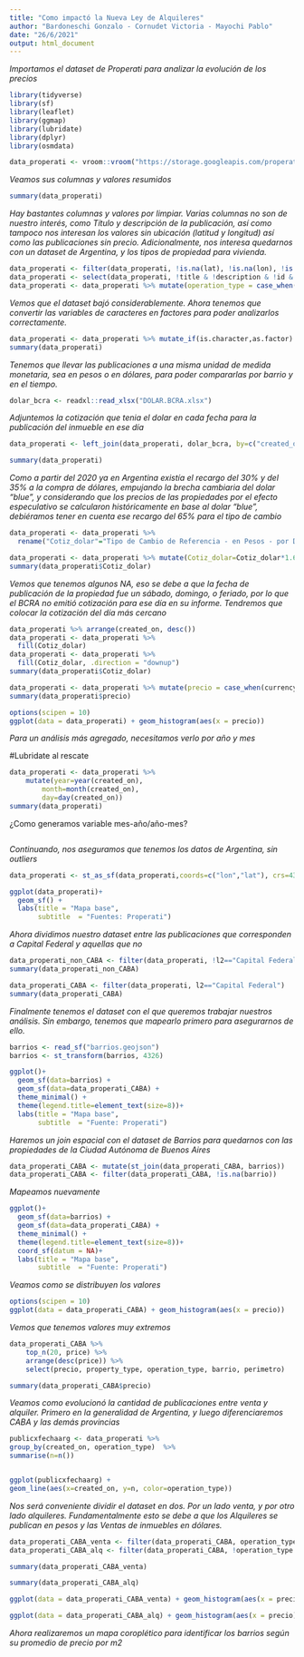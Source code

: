 ```yaml
---
title: "Como impactó la Nueva Ley de Alquileres"
author: "Bardoneschi Gonzalo - Cornudet Victoria - Mayochi Pablo"
date: "26/6/2021"
output: html_document
---
```


*Importamos el dataset de Properati para analizar la evolución de los precios*

```r
library(tidyverse)
library(sf)
library(leaflet)
library(ggmap)
library(lubridate)
library(dplyr)
library(osmdata)
```

```r
data_properati <- vroom::vroom("https://storage.googleapis.com/properati-data-public/ar_properties.csv.gz")
```

*Veamos sus columnas y valores resumidos*

```r
summary(data_properati)
```

*Hay bastantes columnas y valores por limpiar. Varias columnas no son de nuestro interés, como Título y descripción de la publicación, así como tampoco nos interesan los valores sin ubicación (latitud y longitud) así como las publicaciones sin precio. Adicionalmente, nos interesa quedarnos con un dataset de Argentina, y los tipos de propiedad para vivienda.*

```r
data_properati <- filter(data_properati, !is.na(lat), !is.na(lon), !is.na(price), !is.na(currency), l1=="Argentina", !price_period=="Semanal", !currency=="COP", property_type=="Departamento" | property_type=="PH" | property_type=="Casa")
data_properati <- select(data_properati, !title & !description & !id & !ad_type)
data_properati <- data_properati %>% mutate(operation_type = case_when(operation_type == "Alquiler temporal" ~ "Alquiler", operation_type == "Alquiler" ~ "Alquiler", operation_type == "Venta" ~ "Venta"))
```

*Vemos que el dataset bajó considerablemente. Ahora tenemos que convertir las variables de caracteres en factores para poder analizarlos correctamente.*

```r
data_properati <- data_properati %>% mutate_if(is.character,as.factor)
summary(data_properati)
```

*Tenemos que llevar las publicaciones a una misma unidad de medida monetaria, sea en pesos o en dólares, para poder compararlas por barrio y en el tiempo.*

```r
dolar_bcra <- readxl::read_xlsx("DOLAR.BCRA.xlsx")
```

*Adjuntemos la cotización que tenia el dolar en cada fecha para la publicación del inmueble en ese día*

```r
data_properati <- left_join(data_properati, dolar_bcra, by=c("created_on"="Fecha"))
```

```r
summary(data_properati)
```

*Como a partir del 2020 ya en Argentina existía el recargo del 30% y del 35% a la compra de dólares, empujando la brecha cambiaria del dolar "blue", y considerando que los precios de las propiedades por el efecto especulativo se calcularon históricamente en base al dolar "blue", debiéramos tener en cuenta ese recargo del 65% para el tipo de cambio*

```r
data_properati <- data_properati %>%
  rename("Cotiz_dolar"="Tipo de Cambio de Referencia - en Pesos - por Dólar")
```

```r
data_properati <- data_properati %>% mutate(Cotiz_dolar=Cotiz_dolar*1.65)
summary(data_properati$Cotiz_dolar)
```

*Vemos que tenemos algunos NA, eso se debe a que la fecha de publicación de la propiedad fue un sábado, domingo, o feriado, por lo que el BCRA no emitió cotización para ese día en su informe. Tendremos que colocar la cotización del día más cercano*

```r
data_properati %>% arrange(created_on, desc())
data_properati <- data_properati %>% 
  fill(Cotiz_dolar)
data_properati <- data_properati %>% 
  fill(Cotiz_dolar, .direction = "downup")
summary(data_properati$Cotiz_dolar)
```

```r
data_properati <- data_properati %>% mutate(precio = case_when(currency == "USD" ~ price*Cotiz_dolar, currency == "ARS" ~ price))
summary(data_properati$precio)
```

```r
options(scipen = 10)
ggplot(data = data_properati) + geom_histogram(aes(x = precio))
```

*Para un análisis más agregado, necesitamos verlo por año y mes*

#Lubridate al rescate

```r
data_properati <- data_properati %>%
    mutate(year=year(created_on),
        month=month(created_on),
        day=day(created_on))
summary(data_properati)
```

¿Como generamos variable mes-año/año-mes?

```r

```


*Continuando, nos aseguramos que tenemos los datos de Argentina, sin outliers*

```r
data_properati <- st_as_sf(data_properati,coords=c("lon","lat"), crs=4326)
```


```r
ggplot(data_properati)+
  geom_sf() +
  labs(title = "Mapa base", 
       subtitle  = "Fuentes: Properati")
```

*Ahora dividimos nuestro dataset entre las publicaciones que corresponden a Capital Federal y aquellas que no*

```r
data_properati_non_CABA <- filter(data_properati, !l2=="Capital Federal")
summary(data_properati_non_CABA)
```

```r
data_properati_CABA <- filter(data_properati, l2=="Capital Federal")
summary(data_properati_CABA)
```

*Finalmente tenemos el dataset con el que queremos trabajar nuestros análisis. Sin embargo, tenemos que mapearlo primero para asegurarnos de ello.*

```r
barrios <- read_sf("barrios.geojson")
barrios <- st_transform(barrios, 4326)
```

```r
ggplot()+
  geom_sf(data=barrios) +
  geom_sf(data=data_properati_CABA) +
  theme_minimal() +
  theme(legend.title=element_text(size=8))+
  labs(title = "Mapa base", 
       subtitle  = "Fuente: Properati")
```

*Haremos un join espacial con el dataset de Barrios para quedarnos con las propiedades de la Ciudad Autónoma de Buenos Aires*

```r
data_properati_CABA <- mutate(st_join(data_properati_CABA, barrios))
data_properati_CABA <- filter(data_properati_CABA, !is.na(barrio))
```

*Mapeamos nuevamente*

```r
ggplot()+
  geom_sf(data=barrios) +
  geom_sf(data=data_properati_CABA) +
  theme_minimal() +
  theme(legend.title=element_text(size=8))+
  coord_sf(datum = NA)+
  labs(title = "Mapa base", 
       subtitle  = "Fuente: Properati")
```

*Veamos como se distribuyen los valores*

```r
options(scipen = 10)
ggplot(data = data_properati_CABA) + geom_histogram(aes(x = precio))
```

*Vemos que tenemos valores muy extremos*

```r
data_properati_CABA %>% 
    top_n(20, price) %>% 
    arrange(desc(price)) %>% 
    select(precio, property_type, operation_type, barrio, perimetro)
```

```r
summary(data_properati_CABA$precio)
```

*Veamos como evolucionó la cantidad de publicaciones entre venta y alquiler. Primero en la generalidad de Argentina, y luego diferenciaremos CABA y las demás provincias*

```r
publicxfechaarg <- data_properati %>% 
group_by(created_on, operation_type)  %>% 
summarise(n=n())
```

```r

```

```r
ggplot(publicxfechaarg) +
geom_line(aes(x=created_on, y=n, color=operation_type))
```

*Nos será conveniente dividir el dataset en dos. Por un lado venta, y por otro lado alquileres. Fundamentalmente esto se debe a que los Alquileres se publican en pesos y las Ventas de inmuebles en dólares.*

```r
data_properati_CABA_venta <- filter(data_properati_CABA, operation_type == "Venta")
data_properati_CABA_alq <- filter(data_properati_CABA, !operation_type == "Venta")
```

```r
summary(data_properati_CABA_venta)
```

```r
summary(data_properati_CABA_alq)
```

```r
ggplot(data = data_properati_CABA_venta) + geom_histogram(aes(x = precio))
```

```r
ggplot(data = data_properati_CABA_alq) + geom_histogram(aes(x = precio))
```



*Ahora realizaremos un mapa coroplético para identificar los barrios según su promedio de precio por m2*

```r

```

```r

```
